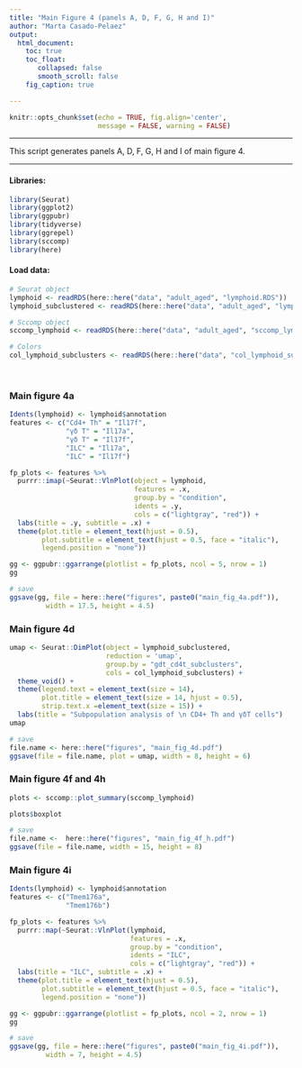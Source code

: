```yaml
---
title: "Main Figure 4 (panels A, D, F, G, H and I)"
author: "Marta Casado-Pelaez"
output:  
  html_document:
    toc: true
    toc_float:
       collapsed: false
       smooth_scroll: false
    fig_caption: true

---
```

```r
knitr::opts_chunk$set(echo = TRUE, fig.align='center', 
                      message = FALSE, warning = FALSE)
```

---

This script generates panels A, D, F, G, H and I of main figure 4. 

---


#### **Libraries:**

```r
library(Seurat)
library(ggplot2)
library(ggpubr)
library(tidyverse)
library(ggrepel)
library(sccomp)
library(here)
```

#### **Load data:**

```r
# Seurat object
lymphoid <- readRDS(here::here("data", "adult_aged", "lymphoid.RDS"))
lymphoid_subclustered <- readRDS(here::here("data", "adult_aged", "lymphoid_subclustered.RDS"))

# Sccomp object
sccomp_lymphoid <- readRDS(here::here("data", "adult_aged", "sccomp_lymphoid_subclusters.RDS"))

# Colors
col_lymphoid_subclusters <- readRDS(here::here("data", "col_lymphoid_subclusters.RDS"))
```


\

### **Main figure 4a**

```r
Idents(lymphoid) <- lymphoid$annotation
features <- c("Cd4+ Th" = "Il17f",
              "γδ T" = "Il17a",
              "γδ T" = "Il17f",
              "ILC" = "Il17a",
              "ILC" = "Il17f")

fp_plots <- features %>%
  purrr::imap(~Seurat::VlnPlot(object = lymphoid, 
                               features = .x, 
                               group.by = "condition", 
                               idents = .y, 
                               cols = c("lightgray", "red")) +
  labs(title = .y, subtitle = .x) +
  theme(plot.title = element_text(hjust = 0.5), 
        plot.subtitle = element_text(hjust = 0.5, face = "italic"),
        legend.position = "none")) 

gg <- ggpubr::ggarrange(plotlist = fp_plots, ncol = 5, nrow = 1)
gg

# save
ggsave(gg, file = here::here("figures", paste0("main_fig_4a.pdf")), 
         width = 17.5, height = 4.5)
```

### **Main figure 4d**

```r
umap <- Seurat::DimPlot(object = lymphoid_subclustered, 
                        reduction = 'umap', 
                        group.by = "gdt_cd4t_subclusters", 
                        cols = col_lymphoid_subclusters) +
  theme_void() +
  theme(legend.text = element_text(size = 14),
        plot.title = element_text(size = 14, hjust = 0.5),
        strip.text.x =element_text(size = 15)) +
  labs(title = "Subpopulation analysis of \n CD4+ Th and γδT cells")
umap

# save
file.name <- here::here("figures", "main_fig_4d.pdf")
ggsave(file = file.name, plot = umap, width = 8, height = 6)
```


### **Main figure 4f and 4h**

```r
plots <- sccomp::plot_summary(sccomp_lymphoid) 

plots$boxplot

# save
file.name <-  here::here("figures", "main_fig_4f_h.pdf")
ggsave(file = file.name, width = 15, height = 8)

```


### **Main figure 4i**

```r
Idents(lymphoid) <- lymphoid$annotation
features <- c("Tmem176a",
              "Tmem176b")

fp_plots <- features %>%
  purrr::map(~Seurat::VlnPlot(lymphoid, 
                              features = .x, 
                              group.by = "condition", 
                              idents = "ILC", 
                              cols = c("lightgray", "red")) +
  labs(title = "ILC", subtitle = .x) +
  theme(plot.title = element_text(hjust = 0.5), 
        plot.subtitle = element_text(hjust = 0.5, face = "italic"),
        legend.position = "none")) 

gg <- ggpubr::ggarrange(plotlist = fp_plots, ncol = 2, nrow = 1)
gg

# save
ggsave(gg, file = here::here("figures", paste0("main_fig_4i.pdf")), 
         width = 7, height = 4.5)
```
